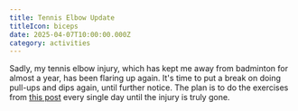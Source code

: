 ```yaml
---
title: Tennis Elbow Update
titleIcon: biceps
date: 2025-04-07T10:00:00.000Z
category: activities
---
```


Sadly, my tennis elbow injury, which has kept me away from badminton for almost a year, has been flaring up again. It's time to put a break on doing pull-ups and dips again, until further notice. The plan is to do the exercises from [this post](https://cktsang.vercel.app/activities/injuries-suck-015841) every single day until the injury is truly gone.
